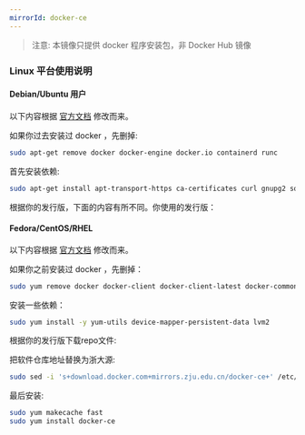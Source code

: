 ```yaml
---
mirrorId: docker-ce
---
```



> 注意: 本镜像只提供 docker 程序安装包，非 Docker Hub 镜像

### Linux 平台使用说明

#### Debian/Ubuntu 用户

以下内容根据 [官方文档](https://docs.docker.com/engine/install/debian/) 修改而来。

如果你过去安装过 docker ，先删掉:

```bash
sudo apt-get remove docker docker-engine docker.io containerd runc
```

首先安装依赖:

```bash
sudo apt-get install apt-transport-https ca-certificates curl gnupg2 software-properties-common
```

根据你的发行版，下面的内容有所不同。你使用的发行版： 

<ConfigGen config={debianGenConf} generatorFunc={debianGenFunc} />

#### Fedora/CentOS/RHEL

以下内容根据 [官方文档](https://docs.docker.com/engine/install/centos/) 修改而来。

如果你之前安装过 docker ，先删掉：

```bash
sudo yum remove docker docker-client docker-client-latest docker-common docker-latest docker-latest-logrotate docker-logrotate docker-engine
```

安装一些依赖：

```bash
sudo yum install -y yum-utils device-mapper-persistent-data lvm2
```

根据你的发行版下载repo文件: 

<ConfigGen config={elGenConf} generatorFunc={elGenFunc} />

把软件仓库地址替换为浙大源:

```bash
sudo sed -i 's+download.docker.com+mirrors.zju.edu.cn/docker-ce+' /etc/yum.repos.d/docker-ce.repo
```

最后安装:

```bash
sudo yum makecache fast
sudo yum install docker-ce
```
